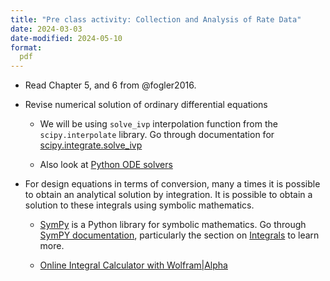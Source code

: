 ```yaml
---
title: "Pre class activity: Collection and Analysis of Rate Data"
date: 2024-03-03
date-modified: 2024-05-10
format:
  pdf
---
```


- Read Chapter 5, and 6 from @fogler2016.

* Revise numerical solution of ordinary differential equations

  - We will be using `solve_ivp` interpolation function from the `scipy.interpolate` library. Go through
    documentation for
    [scipy.integrate.solve_ivp](https://docs.scipy.org/doc/scipy/reference/generated/scipy.integrate.solve_ivp.html#scipy.integrate.solve_ivp)

  - Also look at [Python ODE solvers](https://pythonnumericalmethods.berkeley.edu/notebooks/chapter22.06-Python-ODE-Solvers.html)

* For design equations in terms of conversion, many a times it is possible to
  obtain an analytical solution by integration. It is possible to obtain a
  solution to these integrals using symbolic mathematics. 
  
  - [SymPy](https://www.sympy.org/) is a Python library for symbolic
    mathematics. Go through [SymPY
    documentation](https://docs.sympy.org/latest/index.html), particularly the
    section on
    [Integrals](https://docs.sympy.org/latest/modules/integrals/integrals.html)
    to learn more. 

  - [Online Integral Calculator with
    Wolfram|Alpha](https://www.wolframalpha.com/calculators/integral-calculator/)



